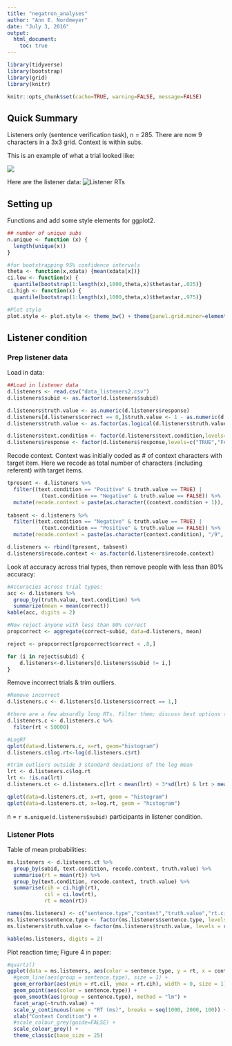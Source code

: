 ```yaml
---
title: "negatron_analyses"
author: "Ann E. Nordmeyer"
date: "July 3, 2016"
output: 
  html_document:
    toc: true
---
```




```r
library(tidyverse)
library(bootstrap)
library(grid)
library(knitr)
```

```r
knitr::opts_chunk$set(cache=TRUE, warning=FALSE, message=FALSE)
```

## Quick Summary
Listeners only (sentence verification task), n = 285. There are now 9 characters in a 3x3 grid. Context is within subs. 

This is an example of what a trial looked like:

![](trial_v2.png)


Here are the listener data: 
![Listener RTs](listener_rts-1.png)



## Setting up

Functions and add some style elements for ggplot2.

```r
## number of unique subs
n.unique <- function (x) {
  length(unique(x))
}

#for bootstrapping 95% confidence intervals
theta <- function(x,xdata) {mean(xdata[x])}
ci.low <- function(x) {
  quantile(bootstrap(1:length(x),1000,theta,x)$thetastar,.025)}
ci.high <- function(x) {
  quantile(bootstrap(1:length(x),1000,theta,x)$thetastar,.975)}

#Plot style
plot.style <- plot.style <- theme_bw() + theme(panel.grid.minor=element_blank(), panel.grid.major=element_blank(), legend.position="right", axis.line = element_line(colour="black",size=.5), axis.ticks = element_line(size=.5), axis.title.x = element_text(vjust=-.5), axis.title.y = element_text(angle=90,vjust=0.25))
```

## Listener condition

### Prep listener data

Load in data:

```r
##Load in listener data
d.listeners <- read.csv("data_listeners2.csv")
d.listeners$subid <- as.factor(d.listeners$subid)

d.listeners$truth.value <- as.numeric(d.listeners$response)
d.listeners[d.listeners$correct == 0,]$truth.value <- 1 - as.numeric(d.listeners[d.listeners$correct == 0,]$response)
d.listeners$truth.value <- as.factor(as.logical(d.listeners$truth.value))

d.listeners$text.condition <- factor(d.listeners$text.condition,levels=c("positive","negative"), labels=c("Positive","Negative"))
d.listeners$response <- factor(d.listeners$response,levels=c("TRUE","FALSE"))
```

Recode context. Context was initially coded as # of context characters with target item. Here we recode as total number of characters (including referent) with target items.

```r
tpresent <- d.listeners %>%
  filter((text.condition == "Positive" & truth.value == TRUE) | 
           (text.condition == "Negative" & truth.value == FALSE)) %>%
  mutate(recode.context = paste(as.character((context.condition + 1)), "/9", sep=""))
  
tabsent <- d.listeners %>%
  filter((text.condition == "Negative" & truth.value == TRUE) | 
           (text.condition == "Positive" & truth.value == FALSE)) %>%
  mutate(recode.context = paste(as.character(context.condition), "/9", sep=""))

d.listeners <- rbind(tpresent, tabsent)
d.listeners$recode.context <- as.factor(d.listeners$recode.context)
```

Look at accuracy across trial types, then remove people with less than 80% accuracy: 

```r
#Accuracies across trial types: 
acc <- d.listeners %>%
  group_by(truth.value, text.condition) %>%
  summarize(mean = mean(correct))
kable(acc, digits = 2)

#Now reject anyone with less than 80% correct
propcorrect <- aggregate(correct~subid, data=d.listeners, mean)

reject <- propcorrect[propcorrect$correct < .8,]

for (i in reject$subid) {
	d.listeners<-d.listeners[d.listeners$subid != i,]
}
```

Remove incorrect trials & trim outliers.

```r
#Remove incorrect
d.listeners.c <- d.listeners[d.listeners$correct == 1,]

#there are a few absurdly long RTs. Filter them; discuss best options to deal with this.
d.listeners.c <- d.listeners.c %>%
  filter(rt < 50000)

#LogRT
qplot(data=d.listeners.c, x=rt, geom="histogram")
d.listeners.c$log.rt<-log(d.listeners.c$rt)

#trim outliers outside 3 standard deviations of the log mean
lrt <- d.listeners.c$log.rt
lrt <- !is.na(lrt)
d.listeners.ct <- d.listeners.c[lrt < mean(lrt) + 3*sd(lrt) & lrt > mean(lrt) - 3*sd(lrt),]

qplot(data=d.listeners.ct, x=rt, geom = "histogram")
qplot(data=d.listeners.ct, x=log.rt, geom = "histogram")
```

n = `r n.unique(d.listeners$subid)` participants in listener condition.

### Listener Plots
Table of mean probabilities: 

```r
ms.listeners <- d.listeners.ct %>%
  group_by(subid, text.condition, recode.context, truth.value) %>%
  summarise(rt = mean(rt)) %>%
  group_by(text.condition, recode.context, truth.value) %>%
  summarise(cih = ci.high(rt),
            cil = ci.low(rt),
            rt = mean(rt))

names(ms.listeners) <- c("sentence.type","context","truth.value","rt.cih","rt.cil","rt")
ms.listeners$sentence.type <- factor(ms.listeners$sentence.type, levels = c("Negative", "Positive"))
ms.listeners$truth.value <- factor(ms.listeners$truth.value, levels = c(TRUE, FALSE), labels = c("True", "False"))

kable(ms.listeners, digits = 2)
```

Plot reaction time; Figure 4 in paper: 

```r


#quartz()
ggplot(data = ms.listeners, aes(color = sentence.type, y = rt, x = context)) +
  #geom_line(aes(group = sentence.type), size = 1) +
  geom_errorbar(aes(ymin = rt.cil, ymax = rt.cih), width = 0, size = 1) +
  geom_point(aes(color = sentence.type)) +
  geom_smooth(aes(group = sentence.type), method = "lm") +
  facet_wrap(~truth.value) +
  scale_y_continuous(name = "RT (ms)", breaks = seq(1000, 2000, 100)) + 
  xlab("Context Condition") + 
  #scale_colour_grey(guide=FALSE) + 
  scale_colour_grey() +
  theme_classic(base_size = 25)
```

